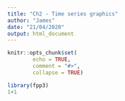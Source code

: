 ```yaml
---
title: "Ch2 - Time series graphics"
author: "James"
date: "21/04/2020"
output: html_document
---
```


```r
knitr::opts_chunk$set(
        echo = TRUE,
        comment = "#>",
        collapse = TRUE)
```

```r
library(fpp3)
1+1
```

